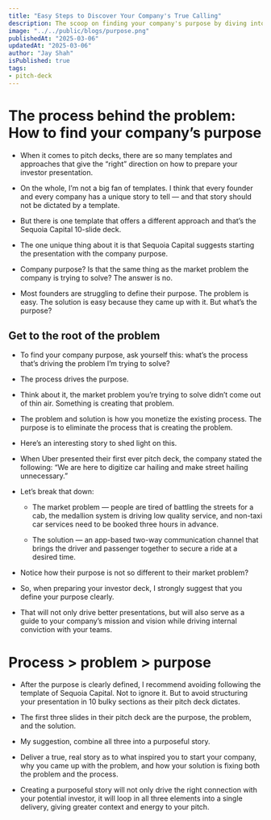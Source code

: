 ```yaml
---
title: "Easy Steps to Discover Your Company's True Calling"
description: The scoop on finding your company's purpose by diving into the process behind the problem
image: "../../public/blogs/purpose.png"
publishedAt: "2025-03-06"
updatedAt: "2025-03-06"
author: "Jay Shah"
isPublished: true
tags: 
- pitch-deck
---
```


# The process behind the problem: How to find your company’s purpose

- When it comes to pitch decks, there are so many templates and approaches that give the “right” direction on how to prepare your investor presentation.

- On the whole, I’m not a big fan of templates. I think that every founder and every company has a unique story to tell — and that story should not be dictated by a template.

- But there is one template that offers a different approach and that’s the Sequoia Capital 10-slide deck.

- The one unique thing about it is that Sequoia Capital suggests starting the presentation with the company purpose.

- Company purpose? Is that the same thing as the market problem the company is trying to solve? The answer is no.

- Most founders are struggling to define their purpose. The problem is easy. The solution is easy because they came up with it. But what’s the purpose?

## Get to the root of the problem

- To find your company purpose, ask yourself this: what’s the process that’s driving the problem I’m trying to solve?

- The process drives the purpose.

- Think about it, the market problem you’re trying to solve didn’t come out of thin air. Something is creating that problem.

- The problem and solution is how you monetize the existing process. The purpose is to eliminate the process that is creating the problem.

- Here’s an interesting story to shed light on this.

- When Uber presented their first ever pitch deck, the company stated the following: “We are here to digitize car hailing and make street hailing unnecessary.”

- Let’s break that down:

    - The market problem — people are tired of battling the streets for a cab, the medallion system is driving low quality service, and non-taxi car services need to be booked three hours in advance.

    - The solution — an app-based two-way communication channel that brings the driver and passenger together to secure a ride at a desired time.

- Notice how their purpose is not so different to their market problem?

- So, when preparing your investor deck, I strongly suggest that you define your purpose clearly.

- That will not only drive better presentations, but will also serve as a guide to your company’s mission and vision while driving internal conviction with your teams.

# Process > problem > purpose

- After the purpose is clearly defined, I recommend avoiding following the template of Sequoia Capital. Not to ignore it. But to avoid structuring your presentation in 10 bulky sections as their pitch deck dictates.

- The first three slides in their pitch deck are the purpose, the problem, and the solution.

- My suggestion, combine all three into a purposeful story.

- Deliver a true, real story as to what inspired you to start your company, why you came up with the problem, and how your solution is fixing both the problem and the process.

- Creating a purposeful story will not only drive the right connection with your potential investor, it will loop in all three elements into a single delivery, giving greater context and energy to your pitch.
